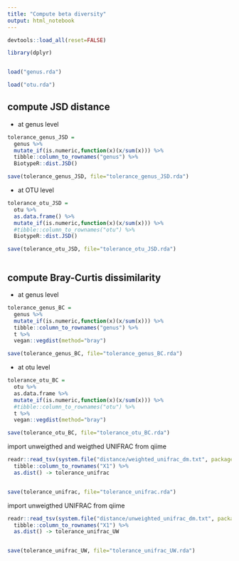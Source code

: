 ```yaml
---
title: "Compute beta diversity"
output: html_notebook
---
```




```r

devtools::load_all(reset=FALSE)

library(dplyr)



```


```r

load("genus.rda")

load("otu.rda")

```


## compute JSD distance

- at genus level

```r

tolerance_genus_JSD = 
  genus %>% 
  mutate_if(is.numeric,function(x)(x/sum(x))) %>%
  tibble::column_to_rownames("genus") %>%
  BiotypeR::dist.JSD()

save(tolerance_genus_JSD, file="tolerance_genus_JSD.rda")

```



- at OTU level

```r


tolerance_otu_JSD = 
  otu %>% 
  as.data.frame() %>%
  mutate_if(is.numeric,function(x)(x/sum(x))) %>%
  #tibble::column_to_rownames("otu") %>%
  BiotypeR::dist.JSD()

save(tolerance_otu_JSD, file="tolerance_otu_JSD.rda")



```





## compute Bray-Curtis dissimilarity

- at genus level


```r

tolerance_genus_BC = 
  genus %>% 
  mutate_if(is.numeric,function(x)(x/sum(x))) %>%
  tibble::column_to_rownames("genus") %>%
  t %>%
  vegan::vegdist(method="bray")

save(tolerance_genus_BC, file="tolerance_genus_BC.rda")

```


- at otu level



```r

tolerance_otu_BC = 
  otu %>% 
  as.data.frame %>%
  mutate_if(is.numeric,function(x)(x/sum(x))) %>%
  #tibble::column_to_rownames("otu") %>%
  t %>%
  vegan::vegdist(method="bray")

save(tolerance_otu_BC, file="tolerance_otu_BC.rda")

```



import unweigthed and weigthed UNIFRAC from qiime


```r

readr::read_tsv(system.file("distance/weighted_unifrac_dm.txt", package="Tolerance")) %>%
  tibble::column_to_rownames("X1") %>%
  as.dist() -> tolerance_unifrac


save(tolerance_unifrac, file="tolerance_unifrac.rda")

```

import unweigthed UNIFRAC from qiime

```r

readr::read_tsv(system.file("distance/unweighted_unifrac_dm.txt", package="Tolerance")) %>%
  tibble::column_to_rownames("X1") %>%
  as.dist() -> tolerance_unifrac_UW


save(tolerance_unifrac_UW, file="tolerance_unifrac_UW.rda")


```







